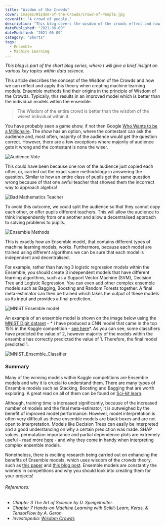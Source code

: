 ```yaml
---
title: "Wisdom of the Crowds"
cover: images/Wisdom-of-the-Crowds/Crowd-of-People.jpg
coverAlt: "A crowd of people."
description: "This blog covers the wisdom of the crowds effect and how we can apply it when developing machine learning models."
datePublished: "2021-06-09"
dateModified: "2021-06-09"
category: "Shorts"
tags:
  - Ensemble
  - Machine Learning
---
```


*This blog is part of the short blog series, where I will give a brief insight on various key topics within data science.*

This article describes the concept of the Wisdom of the Crowds and how we can reflect and apply this theory when creating machine learning models. Ensemble methods find their origins in the principle of Wisdom of the Crowds. Typically, this results in an improved model which is better than the individual models within the ensemble.

> The Wisdom of the entire crowd is better than the wisdom of the wisest individual within it.

You have probably seen a game show, if not then Google [Who Wants to be a Millionaire](https://youtu.be/SpzZBYTdQO8?t=104). The show has an option, where the contestant can ask the audience and, most often, majority of the audience would get the question correct. However, there are a few exceptions where majority of audience gets it wrong and the contestant is none the wiser.

![Audience Vote](./images/Wisdom-of-the-Crowds/audience_vote.PNG)

This could have been because one row of the audience just copied each other, or, carried out the exact same methodology in answering the question. Similar to how an entire class of pupils get the same question wrong because of that one awful teacher that showed them the incorrect way to approach algebra!

![Bad Mathematics Teacher](./images/Wisdom-of-the-Crowds/bad-maths-teacher.jpeg)

To avoid this outcome, we could split the audience so that they cannot copy each other, or offer pupils different teachers. This will allow the audience to think independently from one another and allow a decentralised approach to solving problems to pupils.

![Ensemble Methods](./images/Wisdom-of-the-Crowds/Ensemble.png)

This is exactly how an Ensemble model, that contains different types of machine learning models, works. Furthermore, because each model are trained using different algorithms we can be sure that each model is independent and decentralised.

For example, rather than having 3 logistic regression models within the Ensemble, you should create 3 independent models that have different learning algorithms, such as a Support Vector Machine (SVM), Decision Tree and Logistic Regression. You can even add other complex ensemble models such as Bagging, Boosting and Random Forests together. A final meta-estimator can then be trained which takes the output of these models as its input and provides a final prediction.

![MNIST Ensemble model](./images/Wisdom-of-the-Crowds/mnist_ensemble.png)

An example of an ensemble model is shown on the image below using the [MNIST Digit dataset](https://www.kaggle.com/c/digit-recognizer) - * I have produced a CNN model that came in the top 15% in the Kaggle competition - [see here](https://www.kaggle.com/ashishthanki95/competitions)*. As you can see, some classifiers have predicted the value of 2, however majority of the models within the ensemble has correctly predicted the value of 1. Therefore, the final model predicted 1.

![MNIST_Ensemble_Classifier](./images/Wisdom-of-the-Crowds/mnist_ensemble_classifier.jpg)

### Summary

Many of the winning models within Kaggle competitions are Ensemble models and why it is crucial to understand them. There are many types of Ensemble models such as Stacking, Boosting and Bagging that are worth exploring. A great read on all of them can be found on [Sci-kit learn](https://scikit-learn.org/stable/modules/ensemble.html).

Although, training time is increased significantly, because of the increased number of models and the final meta-estimator, it is outweighed by the benefit of improved model performance. However, model interpretation is often very difficult as these ensemble models are black boxes and are not open to interpretation. Models like Decision Trees can easily be interpreted and a good understanding on why a certain prediction was made. SHAP values, permutation importance and partial dependence plots are extremely useful - read more [here](./Interpreting-ML-Models) - and why they come in handy when interpreting complex ensemble models.

Nonetheless, there is exciting research being carried out on enhancing the benefits of Ensemble models, which uses wisdom of the crowds theory, such as [this paper](https://arxiv.org/ftp/arxiv/papers/1605/1605.04074.pdf) and [this blog post](https://machinelearningmastery.com/what-is-ensemble-learning/).  Ensemble models are constantly the winners in competitions and why you should look into creating them for your projects! 


###### References:

- *Chapter 3 The Art of Science by D. Speigelhalter.*
- *Chapter 7 Hands-on Machine Learning with Scikit-Learn, Keras, & TensorFlow by A. Geron*
- *Investopedia: [Wisdom Crowds](https://www.investopedia.com/terms/w/wisdom-crowds.asp)*
